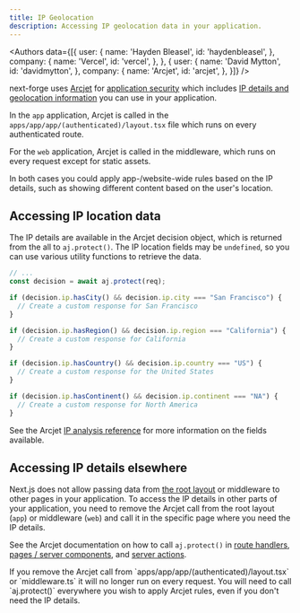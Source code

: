 ```yaml
---
title: IP Geolocation
description: Accessing IP geolocation data in your application.
---
```


<Authors data={[{
  user: {
    name: 'Hayden Bleasel',
    id: 'haydenbleasel',
  },
  company: {
    name: 'Vercel',
    id: 'vercel',
  },
}, {
  user: {
    name: 'David Mytton',
    id: 'davidmytton',
  },
  company: {
    name: 'Arcjet',
    id: 'arcjet',
  },
}]} />

next-forge uses [Arcjet](https://arcjet.com) for [application security](/packages/security/application) which includes [IP details and geolocation information](https://docs.arcjet.com/reference/nextjs#ip-analysis) you can use in your application.

In the `app` application, Arcjet is called in the `apps/app/app/(authenticated)/layout.tsx` file which runs on every authenticated route.

For the `web` application, Arcjet is called in the middleware, which runs on every request except for static assets.

In both cases you could apply app-/website-wide rules based on the IP details, such as showing different content based on the user's location.

## Accessing IP location data

The IP details are available in the Arcjet decision object, which is returned from the all to `aj.protect()`. The IP location fields may be `undefined`, so you can use various utility functions to retrieve the data.

```ts
// ...
const decision = await aj.protect(req);

if (decision.ip.hasCity() && decision.ip.city === "San Francisco") {
  // Create a custom response for San Francisco
}

if (decision.ip.hasRegion() && decision.ip.region === "California") {
  // Create a custom response for California
}

if (decision.ip.hasCountry() && decision.ip.country === "US") {
  // Create a custom response for the United States
}

if (decision.ip.hasContinent() && decision.ip.continent === "NA") {
  // Create a custom response for North America
}
```

See the Arcjet [IP analysis reference](https://docs.arcjet.com/reference/nextjs#ip-analysis) for more information on the fields available.

## Accessing IP details elsewhere

Next.js does not allow passing data from [the root layout](https://nextjs.org/docs/app/building-your-application/routing/layouts-and-templates) or middleware to other pages in your application. To access the IP details in other parts of your application, you need to remove the Arcjet call from the root layout (`app`) or middleware (`web`) and call it in the specific page where you need the IP details.

See the Arcjet documentation on how to call `aj.protect()` in [route handlers](https://docs.arcjet.com/reference/nextjs#protect), [pages / server components](https://docs.arcjet.com/reference/nextjs#pages--page-components), and [server actions](https://docs.arcjet.com/reference/nextjs#server-actions).

<Note>
  If you remove the Arcjet call from `apps/app/app/(authenticated)/layout.tsx` or `middleware.ts` it will no longer run on every request. You will need to call `aj.protect()` everywhere you wish to apply Arcjet rules, even if you don't need the IP details.
</Note>